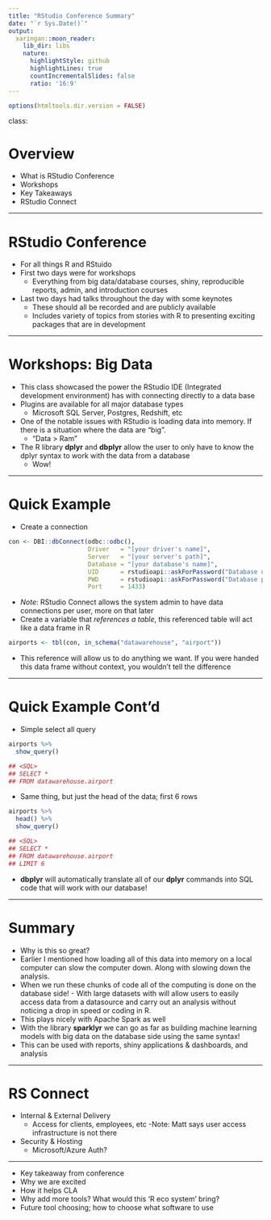 ```yaml
---
title: "RStudio Conference Summary"
date: "`r Sys.Date()`"
output:
  xaringan::moon_reader:
    lib_dir: libs
    nature:
      highlightStyle: github
      highlightLines: true
      countIncrementalSlides: false
      ratio: '16:9'
---
```


```r
options(htmltools.dir.version = FALSE)
```

class:

# Overview

- What is RStudio Conference
- Workshops
- Key Takeaways
- RStudio Connect

---

# RStudio Conference

- For all things R and RStuido
- First two days were for workshops
    - Everything from big data/database courses, shiny, reproducible reports, admin, and  introduction courses
- Last two days had talks throughout the day with some keynotes
    - These should all be recorded and are publicly available
    - Includes variety of topics from stories with R to presenting exciting packages that are in development

---

# Workshops: Big Data

- This class showcased the power the RStudio IDE (Integrated development environment) has with connecting directly to a data base
- Plugins are available for all major database types
    - Microsoft SQL Server, Postgres, Redshift, etc
- One of the notable issues with RStudio is loading data into memory. If there is a situation where the data are "big". 
    - "Data > Ram" 
- The R library **dplyr** and **dbplyr** allow the user to only have to know the dplyr syntax to work with the data from a database
    - Wow!

---

# Quick Example

- Create a connection

```r
con <- DBI::dbConnect(odbc::odbc(),
                      Driver   = "[your driver's name]",
                      Server   = "[your server's path]",
                      Database = "[your database's name]",
                      UID      = rstudioapi::askForPassword("Database user"),
                      PWD      = rstudioapi::askForPassword("Database password"),
                      Port     = 1433)
```

- *Note*: RStudio Connect allows the system admin to have data connections per user, more on that later
- Create a variable that *references a table*, this referenced table will act like a data frame in R

```r
airports <- tbl(con, in_schema("datawarehouse", "airport"))
```

- This reference will allow us to do anything we want. If you were handed this data frame without context, you wouldn't tell the difference

---

# Quick Example Cont'd

- Simple select all query

```r
airports %>%
  show_query()
```

```r
## <SQL>
## SELECT *
## FROM datawarehouse.airport
```

- Same thing, but just the head of the data; first 6 rows

```r
airports %>%
  head() %>%
  show_query()
```

```r
## <SQL>
## SELECT *
## FROM datawarehouse.airport
## LIMIT 6
```

- **dbplyr** will automatically translate all of our **dplyr** commands into SQL code that will work with our database!

---

# Summary
- Why is this so great?
- Earlier I mentioned how loading all of this data into memory on a local computer can slow the computer down. Along with slowing down the analysis.
- When we run these chunks of code all of the computing is done on the database side! - With large datasets with will allow users to easily access data from a datasource and carry out an analysis without noticing a drop in speed or coding in R.
- This plays nicely with Apache Spark as well
- With the library **sparklyr** we can go as far as building machine learning models with big data on the database side using the same syntax!
- This can be used with reports, shiny applications & dashboards, and analysis

<!-- Here are some bullet points Matt mentioned that would be beneficial for them to know. I know you can answer these more deeply on how it will help them as a company vs what I lightly know on the topic. -->

---

# RS Connect

- Internal & External Delivery
  - Access for clients, employees, etc
  -Note: Matt says user access infrastructure is not there
- Security & Hosting
  - Microsoft/Azure Auth?
  
---



- Key takeaway from conference
- Why we are excited
- How it helps CLA
- Why add more tools? What would this 'R eco system' bring?
- Future tool choosing; how to choose what software to use